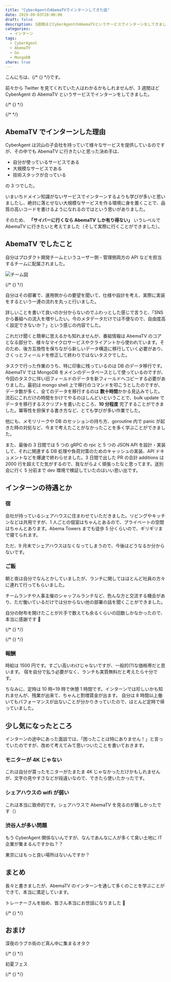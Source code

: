 ```yaml
---
title: "CyberAgentのAbemaTVでインターンしてきた話"
date: 2019-09-03T20:00:00
draft: false
description: 3週間ほどCyberAgentのAbemaTVというサービスでインターンをしてきました。Goを使った開発を行い、メモリリークやDBのセッションの持ち方、goroutine内でpanicが起きた時の対処など、今まで考えたことがなかったことを多く学ぶことができました。
categories:
  - インターン
tags:
  - CyberAgent
  - AbemaTV
  - Go
  - MongoDB
share: true
---
```



こんにちは、{/* {<link href="https://twitter.com/p1ass" text="@p1ass" >} */}です。

前々から Twitter を見てくれていた人はわかるかもしれませんが、3 週間ほど CyberAgent の AbemaTV というサービスでインターンをしてきました。

{/* {<twitter url="https://twitter.com/p1ass/status/1158995483240439808" >} */}

{/* <!--more--> */}

## AbemaTV でインターンした理由

CyberAgent は沢山の子会社を持っていて様々なサービスを提供しているのですが、その中でも AbemaTV に行きたいと思った決め手は、

- 自分が使っているサービスである
- 大規模なサービスである
- 技術スタックが合っている

の 3 つでした。

いまいちドメイン知識がないサービスでインターンするよりも学びが多いと思いましたし、絶対に落とせない大規模なサービスを作る環境に身を置くことで、品質の高いコードを書けるようになれるのではという思いがありました。

そのため、 **「サイバーに行くなら AbemaTV しか有り得ない」** いうレベルで AbemaTV に行きたいと考えてました（そして実際に行くことができました）。

## AbemaTV でしたこと

自分はプロダクト開発チームというユーザー側・管理側両方の API などを担当するチームに配属されました。

![チーム図](team.png)

{/* {<block-link href="https://speakerdeck.com/miyukki/the-challenge-and-anguish-of-abematv-celebrating-the-third-anniversary?slide=12" text="3周年に突入するAbemaTVの挑戦と苦悩 / The challenge and anguish of AbemaTV celebrating the third anniversary より" >} */}

自分はその部署で、運用側からの要望を聞いて、仕様や設計を考え、実際に実装をするという一連の流れを丸っと行いました。

詳しいことを書いて良いのか分からないのでふわっとした感じで言うと、「SNS から番組への流入を増やしたい。今のメタデータだけでは不便なので、自由度高く設定できないか？」という感じの内容でした。

これだけ聞くと簡単に思えるかも知れませんが、番組情報は AbemaTV のコアとなる部分で、様々なマイクロサービスやクライアントから使われています。そのため、後方互換性を保ちながら新しいデータ構造に移行していく必要があり、さくっとフィールドを修正して終わりではないタスクでした。

タスクで行った作業のうち、特に印象に残っているのは DB のデータ移行です。
AbemaTV では MongoDB をメインのデータベースとして使っているのですが、今回のタスクに伴い旧フィールドのデータを新フィールドへコピーする必要がありました。最初は mongo shell 上で移行のコマンドを叩こうとしたのですが、データ数が多く、全てのデータを移行するのは **数十時間**かかる見込みでした。流石にこれだけの時間をかけてやるのはしんどいということで、bulk update でデータを移行するスクリプトを書いたところ、**10 分程度** 完了することができました。冪等性を担保する書き方など、とても学びが多い作業でした。

他にも、メモリリークや DB のセッションの持ち方、goroutine 内で panic が起きた時の対処など、今まで考えたことがなかったことを多く学ぶことができました。

また、最後の 3 日間では 5 つの gRPC の rpc と 5 つの JSON API を設計・実装して、それに関連する DB 処理や負荷対策のためのキャッシュの実装、API ドキュメントなどを爆速で終わらせました。3 日間で出した PR の合計 additions は 2000 行を超えてた気がするので、我ながらよく頑張ったなと思ってます。送別会に行く 5 分前まで dev 環境で検証していたのはいい思い出です。

## インターンの待遇とか

### 宿

会社が持っているシェアハウスに住まわせていただきました。リビングやキッチンなどは共用ですが、1 人ごとの個室はちゃんとあるので、プライベートの空間はちゃんとあります。Abema Towers までも徒歩 5 分くらいので、ギリギリまで寝てられます。

ただ、9 月末でシェアハウスはなくなってしまうので、今後はどうなるか分からないです。

### ご飯

朝と夜は自分でなんとかしていましたが、ランチに関してはほとんど社員の方々に連れて行ってもらいました。

チームランチや人事主催のシャッフルランチなど、色んな方と交流する機会があり、ただ働いているだけでは分からない他の部署の話を聞くことができました。

自分の財布を開けたことが片手で数えても余るくらいの回数しかなかったので、本当に感謝です 🙏

{/* {<twitter url="https://twitter.com/p1ass/status/1161139585306415104" >} */}

{/* {<twitter url="https://twitter.com/p1ass/status/1162215621569830913" >} */}

### 報酬

時給は 1500 円です。すごい高いわけじゃないですが、一般的(?)な価格帯だと思います。
宿を自分で払う必要がなく、ランチも実質無料だと考えたら十分です。

ちなみに、定時は 10 時~19 時で休憩 1 時間です。インターンでは珍しいかも知れませんが、残業が出来て、ちゃんと割増賃金が出ます。
自分は 8 時間以上働いてもパフォーマンスが出ないことが分かりきっていたので、ほとんど定時で帰っていました。

## 少し気になったところ

インターンの途中にあった面談では、「困ったことは特にありません！」と言っていたのですが、改めて考えてみて思いついたことを書いておきます。

### モニターが 4K じゃない

これは自分が貰ったモニターがたまたま 4K じゃなかっただけかもしれませんが、文字の見やすさなどが段違いなので、できたら使いたかったです。

### シェアハウスの wifi が弱い

これは本当に致命的です。シェアハウスで AbemaTV を見るのが難しかったです（）

### 渋谷人が多い問題

もう CyberAgent 関係ないんですが、なんであんなに人が多くて臭い土地に IT 企業が集まるんですかね？？

東京にはもっと良い場所はないんですか？

## まとめ

長々と書きましたが、AbemaTV のインターンを通して多くのことを学ぶことができて、本当に満足しています。

トレーナーさんを始め、皆さん本当にお世話になりました 🙏

{/* {<twitter url="https://twitter.com/p1ass/status/1167772325992792066" >} */}

<ExLinkCard url="https://www.cyberagent.co.jp/careers/students/event/detail/id=23258" />

## おまけ

深夜のラブホ街のど真ん中に集まるオタク

{/* {<twitter url="https://twitter.com/p1ass/status/1168541938317840384" >} */}

初夏フェス

{/* {<twitter url="https://twitter.com/p1ass/status/1162898390188822528" >} */}
